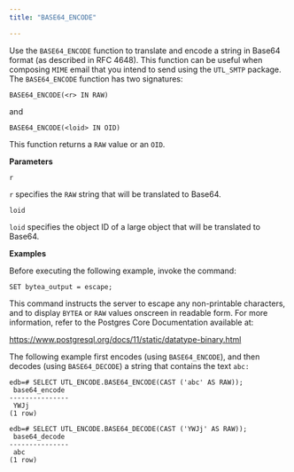 ```yaml
---
title: "BASE64_ENCODE"

---
```


Use the `BASE64_ENCODE` function to translate and encode a string in Base64 format (as described in RFC 4648). This function can be useful when composing `MIME` email that you intend to send using the `UTL_SMTP` package. The `BASE64_ENCODE` function has two signatures:

```text
BASE64_ENCODE(<r> IN RAW)
```

and

```text
BASE64_ENCODE(<loid> IN OID)
```

This function returns a `RAW` value or an `OID`.

**Parameters**

`r`

 `r` specifies the `RAW` string that will be translated to Base64.

`loid`

 `loid` specifies the object ID of a large object that will be translated to Base64.

**Examples**

Before executing the following example, invoke the command:

```
SET bytea_output = escape;
```

This command instructs the server to escape any non-printable characters, and to display `BYTEA` or `RAW` values onscreen in readable form. For more information, refer to the Postgres Core Documentation available at:

<https://www.postgresql.org/docs/11/static/datatype-binary.html>

The following example first encodes (using `BASE64_ENCODE`), and then decodes (using `BASE64_DECODE`) a string that contains the text `abc:`

```text
edb=# SELECT UTL_ENCODE.BASE64_ENCODE(CAST ('abc' AS RAW));
 base64_encode
---------------
 YWJj
(1 row)

edb=# SELECT UTL_ENCODE.BASE64_DECODE(CAST ('YWJj' AS RAW));
 base64_decode
---------------
 abc
(1 row)
```
